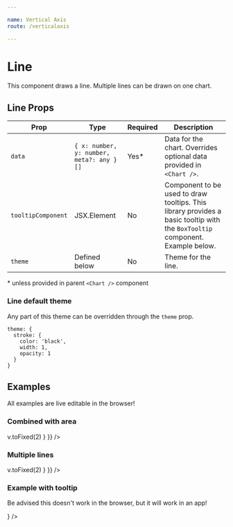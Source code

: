 ```yaml
---

name: Vertical Axis
route: /verticalaxis

---
```




# Line

This component draws a line. Multiple lines can be drawn on one chart.


## Line Props
| Prop        | Type | Required | Description
| ----------- | ----------- | ------------- | ------ |
| `data`      | `{ x: number, y: number, meta?: any }[]` | Yes* | Data for the chart. Overrides optional data provided in `<Chart />`.  |
| `tooltipComponent`   | JSX.Element | No | Component to be used to draw tooltips. This library provides a basic tooltip with the `BoxTooltip` component. Example below.  |
| `theme`   | Defined below        | No | Theme for the line.  |

\* unless provided in parent `<Chart />` component

### Line default theme
Any part of this theme can be overridden through the `theme` prop.

```
theme: {
  stroke: {
    color: 'black',
    width: 1,
    opacity: 1
  }
}
```

## Examples

All examples are live editable in the browser!

### Combined with area

<Playground>
<Chart
  style={{ height: 200, width: 400 }}
  data={[
    { x: -2, y: 15 },
    { x: -1, y: 10 },
    { x: 0, y: 12 },
    { x: 1, y: 7 },
    { x: 2, y: 6 },
    { x: 3, y: 3 },
    { x: 4, y: 5 },
    { x: 5, y: 8 },
    { x: 6, y: 12 },
    { x: 7, y: 14 },
    { x: 8, y: 12 },
    { x: 9, y: 13.5 },
    { x: 10, y: 18 },
  ]}
  padding={{ left: 40, bottom: 20, right: 20, top: 20 }}
  xDomain={{ min: -2, max: 10 }}
  yDomain={{ min: -4, max: 20 }}
>
  <VerticalAxis tickCount={10} theme={{ labels: { formatter: (v) => v.toFixed(2) } }} />
  <HorizontalAxis tickCount={3} />
  <Area theme={{ gradient: { from: { color: '#16a085' }, to: { color: '#16a085', opacity: 0.2 } }}} />
  <Line theme={{ stroke: { color: '#16a085', width: 10 } }} />
</Chart>
</Playground>

### Multiple lines

<Playground>
<Chart
  style={{ height: 200, width: 400}}
  padding={{ left: 40, bottom: 20, right: 20, top: 20 }}
  xDomain={{ min: -2, max: 10 }}
  yDomain={{ min: 0, max: 20 }}
>
  <VerticalAxis
    tickCount={10}
    theme={{ labels: { formatter: (v) => v.toFixed(2) } }}
  />
  <HorizontalAxis  />
  <Line 
    theme={{ stroke: { color: 'red', width: 3 } }} 
    data={[
      { x: -2, y: 15 },
      { x: -1, y: 10 },
      { x: 0, y: 12 },
      { x: 5, y: 8 },
      { x: 6, y: 12 },
      { x: 9, y: 13.5 },
      { x: 10, y: 18 },
    ]} 
  />
  <Line 
    theme={{ stroke: { color: 'blue', width: 3 } }} 
    data={[
      { x: -2, y: 0 },
      { x: -1, y: 2 },
      { x: 0, y: 7 },
      { x: 2, y: 5 },
      { x: 3, y: 12 },
      { x: 7, y: 16 },
      { x: 9, y: 17 },
      { x: 10, y: 12 },
    ]} 
  />
</Chart>
</Playground>

### Example with tooltip

Be advised this doesn't work in the browser, but it will work in an app!

<Playground>
<Chart
  style={{ height: 200, width: 400 }}
  data={[
    { x: -2, y: 5 },
    { x: -1, y: 10 },
    { x: 0, y: 12 },
    { x: 4, y: 11 },
    { x: 8, y: 12 },
    { x: 9, y: 13.5 },
    { x: 10, y: 18 },
  ]}
  padding={{ left: 40, bottom: 20, right: 20, top: 20 }}
  yDomain={{ min: 0, max: 20 }}
>
  <VerticalAxis
    tickCount={5}
  />
  <HorizontalAxis tickCount={3} />
  <Line theme={{ stroke: { color: '#c0392b', width: 2 } }} tooltipComponent={<BoxTooltip />} />
</Chart>
</Playground>